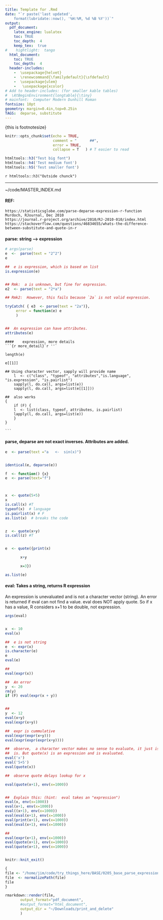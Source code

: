 ```yaml
--- 
title: Template for .Rmd 
date: "`r paste('last updated', 
    format(lubridate::now(), '%H:%M, %d %B %Y'))`"
output: 
  pdf_document: 
    latex_engine: lualatex
    toc: TRUE 
    toc_depth:  4 
    keep_tex:  true
#    hightlight:  tango
  html_document:
    toc: TRUE
    toc_depth:  4
  header-includes:  
    -  \usepackage{helvet}  
    -  \renewcommand{\familydefault}{\sfdefault}  
    -  \usepackage{ulem}
    -   \usepackage{xcolor}
# Add to header-includes: (for smaller kable tables)
#  \AtBeginEnvironment{longtable}{\tiny}
# mainfont:  Computer Modern Dunhill Roman  
fontsize: 10pt 
geometry: margin=0.4in,top=0.25in 
TAGS:  deparse, substitute
---
```

\footnotesize{this is footnotesize}

```r
knitr::opts_chunk$set(echo = TRUE,
                      comment = "      ##",
                      error = TRUE,
                      collapse = T   ) # T easier to read
```

```r
htmltools::h3("Test big font")
htmltools::h4('Test medium font')
htmltools::h5('Test smaller font')
```
`r htmltools::h3("Outside chunck")`

***

~/code/MASTER_INDEX.md

\textcolor{red}{red}

#### REF: 
```
https://statisticsglobe.com/parse-deparse-expression-r-function
Murdoch, RJournal, Dec 2010
https://journal.r-project.org/archive/2010/RJ-2010-010/index.html
https://stackoverflow.com/questions/46834655/whats-the-difference-between-substitute-and-quote-in-r
```


#### parse:  string  -->    expression
```r
# args(parse)
e  <-  parse(text = "2^2")
e

##  e is expression, which is based on list
is.expression(e)


## Rmk:  a is unknown, but fine for expression. 
e2  <- parse(text = "2*a")

## Rmk2:  However, this fails because `2a` is not valid expression.

tryCatch( { e3  <- parse(text = "2a")},
     error = function(e) e
     )


##  An expression can have attributes.
attributes(e)
```

````
####    expression, more details
```{r more_detail}`r ''`

length(e)

e[[1]]

## Using character vector, sapply will provide name 
    l  <- c("class", "typeof", "attributes","is.language", "is.expression", "is.pairlist")
    sapply(l, do.call, args=list(e))
    sapply(l, do.call, args=list(e[[1]]))

##  also works
{
    if (F) {
    l  <- list(class, typeof, attributes, is.pairlist)
    lapply(l, do.call, args=list(e))
    } 
}

```
````


####  parse, deparse  are not exact inverses.  Attributes are added.

```r
e  <- parse(text ="a   <-  sin(x)")


identical(e, deparse(e))

f  <- function() {x}
e  <- parse(text="f")



x  <- quote(5+5)
x
is.call(x) #T
typeof(x)  # language
is.pairlist(x) # F
as.list(x)  # breaks the code


z  <- quote(x+y)
is.call(z) #T


e  <- quote({print(x)

       x+y

       x=3})

as.list(e)
```

####    eval:  Takes a string, returns R expression
An expression is unevaluated and is not a character vector (string).
An error is returned if eval can not find a value.
eval does NOT apply quote.   So if x has a value, R considers x+1 to be double, not expression.
```r
args(eval)


x  <- 10
eval(x)

##  e is not string
e  <- expr(x)
is.character(e)
e
eval(e)

##
eval(expr(x))

##  An error
y  <- 20
rm(y)
if (F) eval(expr(x + y))


##
y  <- 12
eval(x+y)
eval(expr(x+y))

##  expr is cummulative
eval(expr(expr(x+y)))
eval(expr(expr(expr(x+y))))

##  observe,  a character vector makes no sense to evaluate, it just is what it
##  is. But quote(x) is an expression and is evaluated.
eval('x')
eval('5+5')
eval(quote(x))

##  observe quote delays lookup for x

eval(quote(x+1), env(x=1000))


##  Explain this: (hint:  eval takes an "expression")
eval(x, env(x=1000))
eval(x+1, env(x=1000))
eval((x+1), env(x=1000))
eval(eval(x+1), env(x=1000))
eval(print(x+1), env(x=1000))
eval(eval(x+1), env(x=1000))

##  
eval(expr(x+1), env(x=1000))
eval(quote(x+1), env(x=1000))
eval(quote(x+1), env(x=1000))



```


```r
knitr::knit_exit() 
```

```r
{
file <- "/home/jim/code/try_things_here/BASE/0205_base_parse_expression.Rmd"
file  <- normalizePath(file)
file
}

rmarkdown::render(file, 
       output_format="pdf_document",
       #output_format="html_document",
       output_dir = "~/Downloads/print_and_delete"
       )


```
